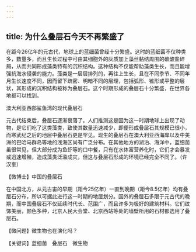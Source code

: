 ```yaml
---
---
---
```

title: 为什么叠层石今天不再繁盛了
---




在距今26亿年的元古代，地球上的蓝细菌曾经十分繁盛。这时的蓝细菌不仅种类多，数量多，而且生长过程中可由其细胞外的灰质加上藻丝黏结周围的碳酸盐碎屑，从而共同形成藻类特有的沉积结构。这种结构不仅能帮助藻类生长，而且能增强抗海水侵袭的能力。藻类是一层层排列的，再往上生长，且在不同季节、不同年月生长速度不同，因而留下疏密、明暗不同的层理，包括弧形、锥形或平整的层状，其形成的沉积结构被称为叠层石。这个时期形成的叠层石十分繁盛，在世界各地都可以找到。

澳大利亚西部鲨鱼湾的现代叠层石



元古代结束后，叠层石逐渐衰落了。人们推测这是因为这一时期地球上出现了动物，是它们吃了这类藻类，致使其数量迅速减少，即便形成叠层石其规模已很小，而寒武纪之后的地层中叠层石更是罕见。现生的叠层石在澳大利亚西海岸以及中美洲的巴哈马群岛等地的浅海区尚有广泛分布。在其他地方的湖泊、海洋中，蓝细菌虽很常见，但大部分成为鱼虾等的口中餐，只有在水体富营养化时，它们才会暴发或迅速增殖，造成藻类泛滥成灾，但这与叠层石形成的环境已经完全不同了。（许汉奎）





【微博士】中国的叠层石

在中国北方，从元古宙的早期（距今25亿年）一直到晚期（距今8.5亿年）均有叠层石分布，所以可据此进行这一时期的地层划分。国外的叠层石多限于元古代的晚期，而中国叠层石不仅延续时代长、范围广，而且许多为极好的建筑材料。它们纹饰美丽，颜色多种，北京人民大会堂、北京西站等处的墙壁所用的石材都选用了叠层石。

【微问题】微生物也在演化吗？

【关键词】蓝细菌　叠层石　微生物